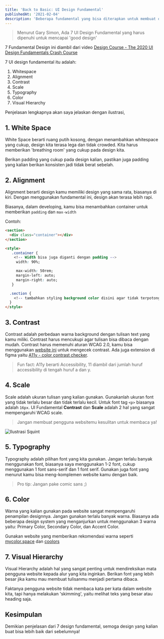 ```yaml
---
title: 'Back to Basic: UI Design Fundamental'
publishedAt: '2021-02-04'
description: 'Beberapa fundamental yang bisa diterapkan untuk membuat design kita lebih baik'
---
```


> Menurut Gary Simon, Ada 7 UI Design Fundamental yang harus dipenuhi untuk mencapai 'good design'

7 Fundamental Design ini diambil dari video [Design Course - The 2020 UI Design Fundamentals Crash Course](https://www.youtube.com/watch?v=tRpoI6vkqLs)

7 UI design fundamental itu adalah:

1. Whitespace
2. Alignment
3. Contrast
4. Scale
5. Typography
6. Color
7. Visual Hierarchy

Penjelasan lengkapnya akan saya jelaskan dengan ilustrasi,

## 1. White Space

White Space berarti ruang putih kosong, dengan menambahkan whitespace yang cukup, design kita terasa lega dan tidak crowded. Kita harus memberikan 'breathing room' yang cukup pada design kita.

<CloudinaryImg
  className='bg-gray-500'
  publicId='theodorusclarence/blogs/btb-ui-fundamental/1_tm864u.jpg'
  alt='Ilustrasi Whitespace'
  width={953}
  height={545}
/>

Berikan padding yang cukup pada design kalian, pastikan juga padding yang kalian berikan konsisten jadi tidak berat sebelah.

## 2. Alignment

Alignment berarti design kamu memiliki design yang sama rata, biasanya di kiri. Dengan menggunakan fundamental ini, design akan terasa lebih rapi.

<CloudinaryImg
  className='bg-gray-500'
  publicId='theodorusclarence/blogs/btb-ui-fundamental/2_fp6ayr.jpg'
  alt='Ilustrasi Alignment'
  width={953}
  height={545}
/>

Biasanya, dalam developing, kamu bisa menambahkan container untuk memberikan `padding` dan `max-width`

Contoh:

```html
<section>
  <div class="container"></div>
</section>

<style>
   .container {
  	<!-- Width bisa juga diganti dengan padding -->
     width: 90%;

     max-width: 50rem;
     margin-left: auto;
     margin-right: auto;
   }

  .section {
  	<!-- tambahkan styling background color disini agar tidak terpotong -->
  }
</style>
```

## 3. Contrast

Contrast adalah perbedaan warna background dengan tulisan text yang kamu miliki. Contrast harus mencukupi agar tulisan bisa dibaca dengan mudah. Contrast harus memenuhi aturan WCAG 2.0, kamu bisa menggunakan [website ini](https://contrastchecker.com/) untuk mengecek contrast. Ada juga extension di figma yaitu [A11y - color contrast checker](https://www.google.com/url?sa=t&rct=j&q=&esrc=s&source=web&cd=&cad=rja&uact=8&ved=2ahUKEwj97tzEzM_uAhUIfSsKHSGLCE8QFjAAegQIAhAC&url=https%3A%2F%2Fwww.figma.com%2Fcommunity%2Fplugin%2F733159460536249875&usg=AOvVaw0QYyNcsQnWIqfZevLmZSvf).

> Fun fact: A11y berarti Accessibility, 11 diambil dari jumlah huruf accessibility di tengah huruf a dan y.

<CloudinaryImg
  className='bg-gray-500'
  publicId='theodorusclarence/blogs/btb-ui-fundamental/3_vrqocr.jpg'
  alt='Ilustrasi Contrast'
  width={953}
  height={545}
/>

## 4. Scale

Scale adalah ukuran tulisan yang kalian gunakan. Gunakanlah ukuran font yang tidak terlalu besar dan tidak terlalu kecil. Untuk font tag `<p>` biasanya adalah `16px`. UI Fundamental **Contrast** dan **Scale** adalah 2 hal yang sangat mempengaruhi WCAG scale.

<CloudinaryImg
  className='bg-gray-500'
  publicId='theodorusclarence/blogs/btb-ui-fundamental/4_bqcx66.jpg'
  alt='Ilustrasi Scale'
  width={953}
  height={545}
/>

> Jangan membuat pengguna websitemu kesulitan untuk membaca ya!

<img
  className='mx-auto'
  src='/images/blogs/btb-ui-fundamental/squint.gif'
  alt='Ilustrasi Squint'
/>

## 5. Typography

Typography adalah pilihan font yang kita gunakan. Jangan terlalu banyak menggunakan font, biasanya saya menggunakan 1-2 font, cukup menggunakan 1 font sans-serif dan 1 font serif. Gunakan juga font yang menurut kamu bisa meng-komplemen website kamu dengan baik.

<CloudinaryImg
  className='bg-gray-500'
  publicId='theodorusclarence/blogs/btb-ui-fundamental/5_urgogw.jpg'
  alt='Ilustrasi Typography'
  width={953}
  height={545}
/>

> Pro tip: Jangan pake comic sans ;)

<figure className='mx-auto' style={{ maxWidth: 400 }}>
  <CloudinaryImg
    className='bg-gray-500'
    publicId='theodorusclarence/blogs/btb-ui-fundamental/6_woi3j8.jpg'
    alt='Comic Sans'
    width={400}
    height={400}
  />
</figure>

## 6. Color

Warna yang kalian gunakan pada website sangat mempengaruhi penampilan designnya. Jangan gunakan terlalu banyak warna. Biasanya ada beberapa design system yang menganjurkan untuk menggunakan 3 warna yaitu: Primary Color, Secondary Color, dan Accent Color.

Gunakan website yang memberikan rekomendasi warna seperti [mycolor.space](https://mycolor.space/) dan [coolors](https://coolors.co)

<CloudinaryImg
  className='bg-gray-500'
  publicId='theodorusclarence/blogs/btb-ui-fundamental/7_zkafqr.jpg'
  alt='Ilustrasi Color'
  width={953}
  height={545}
/>

## 7. Visual Hierarchy

Visual Hierarchy adalah hal yang sangat penting untuk mendireksikan mata pengguna website kepada alur yang kita inginkan. Berikan font yang lebih besar jika kamu mau membuat tulisanmu menjadi pertama dibaca.

<CloudinaryImg
  className='bg-gray-500'
  publicId='theodorusclarence/blogs/btb-ui-fundamental/9_upyluo.jpg'
  alt='Ilustrasi Visual Hierarchy'
  width={953}
  height={545}
/>

Faktanya pengguna website tidak membaca kata per kata dalam website kita, tapi hanya melakukan 'skimming', yaitu melihat teks yang besar atau heading saja.

<figure className='mx-auto' style={{ maxWidth: 400 }}>
  <CloudinaryImg
    className='bg-gray-500'
    publicId='theodorusclarence/blogs/btb-ui-fundamental/8_uap6ow.jpg'
    alt='Ilustrasi VS'
    width={400}
    height={400}
  />
</figure>

## Kesimpulan

Demikian penjelasan dari 7 design fundamental, semoga design yang kalian buat bisa lebih baik dari sebelumnya!
